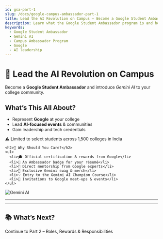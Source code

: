 ```yaml
---
id: gsa-part-1
slug: /docs/google-campus-ambassador-part-1
title: Lead the AI Revolution on Campus – Become a Google Student Ambassador
description: Learn what the Google Student Ambassador program is and how you can lead the Gemini AI revolution on your campus.
keywords:
  - Google Student Ambassador
  - Gemini AI
  - Campus Ambassador Program
  - Google
  - AI leadership
---
```



# 🚀 Lead the AI Revolution on Campus

Become a **Google Student Ambassador** and introduce _Gemini AI_ to your college community.

<div className="my-6 grid gap-4 md:grid-cols-2">
  <div className="space-y-4 prose prose-indigo dark:prose-invert">
    <h2 className="!mt-0">What’s This All About?</h2>
    <ul>
      <li>Represent <strong>Google</strong> at your college</li>
      <li>Lead <strong>AI-focused events</strong> & communities</li>
      <li>Gain leadership and tech credentials</li>
    </ul>
    <p className="text-sm text-red-600 font-semibold">⚠️ Limited to select students across 1,500 colleges in India</p>

    <h2>👑 Why Should You Care?</h2>
    <ul>
      <li>🎓 Official certification & rewards from Google</li>
      <li>🏅 An Ambassador badge for your résumé</li>
      <li>🤝 Direct mentorship from Google experts</li>
      <li>🧢 Exclusive Gemini swag & merch</li>
      <li>💡 Entry to the Gemini AI Champion Course</li>
      <li>🎤 Invitations to Google meet-ups & events</li>
    </ul>

  </div>
  <div className="flex items-center justify-center">
    <img src="https://static1.makeuseofimages.com/wordpress/wp-content/uploads/2023/12/google-gemini-ai-logo-on-color-swirl-background.jpg" alt="Gemini AI" className="rounded-xl shadow-lg w-full max-w-xs md:max-w-sm" />
  </div>
</div>

<hr className="my-8 border-gray-300" />

<div className="text-center">
  <a
    href="https://event.recodehive.com/gemini"
    target="_blank"
    rel="noopener"
    className="inline-block bg-indigo-600 hover:bg-indigo-700 text-white font-semibold px-8 py-3 rounded-lg shadow-lg transition-colors"
  ></a>
</div>

<hr className="my-8 border-gray-300" />

## 📚 What’s Next?

Continue to Part 2 – Roles, Rewards & Responsibilities
